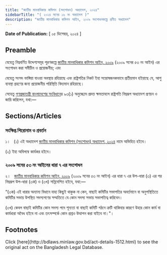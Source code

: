 ```yaml
---
title: "জাতীয় মানবাধিকার কমিশন (সংশোধন) অধ্যাদেশ, ২০২৪"
sidebarTitle: "( ২০২৪ সনের ১৬ নং অধ্যাদেশ )"
description: "জাতীয় মানবাধিকার কমিশন আইন, ২০০৯ সংশোধনকল্পে প্রণীত অধ্যাদেশ"
---
```


**Date of Publication:** [ ০৫ ডিসেম্বর, ২০২৪ ]

## Preamble

যেহেতু নিম্নবর্ণিত উদ্দেশ্যসমূহ পূরণকল্পে [জাতীয় মানবাধিকার কমিশন আইন, ২০০৯](/laws/volume-39/act-1023 "জাতীয় মানবাধিকার কমিশন আইন, ২০০৯") (২০০৯ সনের ৫৩ নং আইন) এর সংশোধন করা সমীচীন ও প্রয়োজনীয়; এবং

যেহেতু সংসদ ভাঙ্গিয়া যাওয়া অবস্থায় রহিয়াছে এবং রাষ্ট্রপতির নিকট ইহা সন্তোষজনকভাবে প্রতীয়মান হইয়াছে যে, আশু ব্যবস্থা গ্রহণের জন্য প্রয়োজনীয় পরিস্থিতি বিদ্যমান রহিয়াছে।

সেহেতু [গণপ্রজাতন্ত্রী বাংলাদেশের সংবিধান](/act-957.html "গণপ্রজাতন্ত্রী বাংলাদেশের সংবিধান")ের ৯৩(১) অনুচ্ছেদে প্রদত্ত ক্ষমতাবলে রাষ্ট্রপতি নিম্নরূপ অধ্যাদেশ প্রণয়ন ও জারি করিলেন, যথা:—

## Sections/Articles

### সংক্ষিপ্ত শিরোনাম ও প্রবর্তন

১।   (১) এই অধ্যাদেশ [জাতীয় মানবাধিকার কমিশন (সংশোধন) অধ্যাদেশ, ২০২৪](/laws/volume-55/act-1512 "জাতীয় মানবাধিকার কমিশন (সংশোধন) অধ্যাদেশ, ২০২৪") নামে অভিহিত হইবে।

(২) ইহা অবিলম্বে কার্যকর হইবে।

### ২০০৯ সনের ৫৩ নং আইনের ধারা ৭ এর সংশোধন

২।   [জাতীয় মানবাধিকার কমিশন আইন, ২০০৯](/laws/volume-39/act-1023 "জাতীয় মানবাধিকার কমিশন আইন, ২০০৯") (২০০৯ সনের ৫৩ নং আইন) এর ধারা ৭ এর উপ-ধারা (৩) এর পর নিম্নরূপ উপ-ধারা (৩ক) ও (৩খ) সন্নিবেশিত হইবে, যথা:—

“(৩ক) এই ধারার অন্যান্য বিধানে যাহা কিছুই থাকুক না কেন, বাছাই কমিটির সভাপতির অবর্তমানে বা অনুপস্থিতিতে কমিটির সভায় উপস্থিত সদস্যগণের সম্মতিতে যে কোন সদস্য সভায় সভাপতিত্ব করিবেন।

(৩খ) কেবল বাছাই কমিটির কোন সদস্য পদে শূন্যতা বা বাছাই কমিটি গঠনে ত্রুটি থাকিবার কারণে উহার কোন কার্য বা কার্যধারা অবৈধ হইবে না এবং তৎসম্পর্কে কোন প্রশ্নও উত্থাপন করা যাইবে না।"।

## Footnotes

<Note>
  Click [here](http://bdlaws.minlaw.gov.bd/act-details-1512.html) to see the original act on the Bangladesh Legal Database.
</Note>
